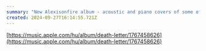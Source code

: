 ```yaml
---
summary: "New Alexisonfire album - acoustic and piano covers of some of their best work. Hauntingly beautiful."
created: 2024-09-27T16:14:55.721Z
---
```


[https://music.apple.com/hu/album/death-letter/1767458626](https://music.apple.com/hu/album/death-letter/1767458626)
